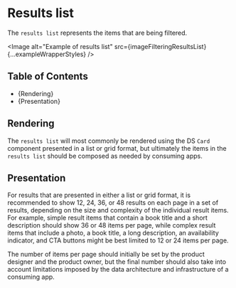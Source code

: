


<Meta title="Style Guide/Filtering/Page elements/Results list" />

# Results list

The `results list` represents the items that are being filtered.

<Image
  alt="Example of results list"
  src={imageFilteringResultsList}
  {...exampleWrapperStyles}
/>

## Table of Contents

- {<Link href="#rendering" target="_self">Rendering</Link>}
- {<Link href="#presentation" target="_self">Presentation</Link>}

## Rendering

The `results list` will most commonly be rendered using the DS `Card` component
presented in a list or grid format, but ultimately the items in the `results list`
should be composed as needed by consuming apps.

## Presentation

For results that are presented in either a list or grid format, it is
recommended to show 12, 24, 36, or 48 results on each page in a set of results,
depending on the size and complexity of the individual result items. For
example, simple result items that contain a book title and a short description
should show 36 or 48 items per page, while complex result items that include a
photo, a book title, a long description, an availability indicator, and CTA
buttons might be best limited to 12 or 24 items per page.

The number of items per page should initially be set by the product designer and
the product owner, but the final number should also take into account
limitations imposed by the data architecture and infrastructure of a consuming
app.
